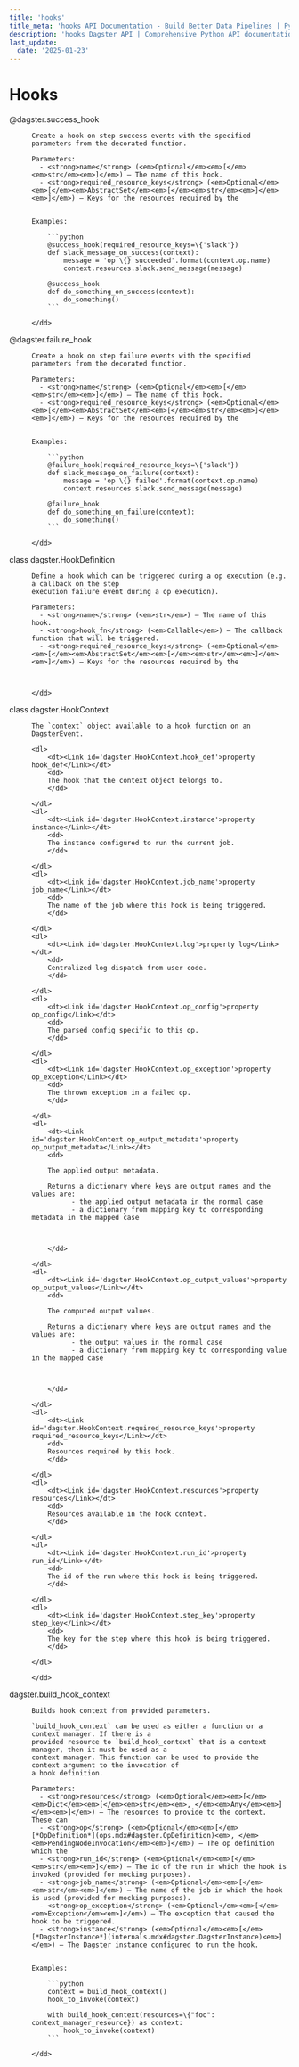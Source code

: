 ```yaml
---
title: 'hooks'
title_meta: 'hooks API Documentation - Build Better Data Pipelines | Python Reference Documentation for Dagster'
description: 'hooks Dagster API | Comprehensive Python API documentation for Dagster, the data orchestration platform. Learn how to build, test, and maintain data pipelines with our detailed guides and examples.'
last_update:
  date: '2025-01-23'
---
```


<div class="section" id="hooks">

# Hooks

<dl>
    <dt><Link id='dagster.success_hook'>@dagster.success_hook</Link></dt>
    <dd>

    Create a hook on step success events with the specified parameters from the decorated function.

    Parameters: 
      - <strong>name</strong> (<em>Optional</em><em>[</em><em>str</em><em>]</em>) – The name of this hook.
      - <strong>required_resource_keys</strong> (<em>Optional</em><em>[</em><em>AbstractSet</em><em>[</em><em>str</em><em>]</em><em>]</em>) – Keys for the resources required by the


    Examples:

        ```python
        @success_hook(required_resource_keys=\{'slack'})
        def slack_message_on_success(context):
            message = 'op \{} succeeded'.format(context.op.name)
            context.resources.slack.send_message(message)

        @success_hook
        def do_something_on_success(context):
            do_something()
        ```

    </dd>

</dl>
<dl>
    <dt><Link id='dagster.failure_hook'>@dagster.failure_hook</Link></dt>
    <dd>

    Create a hook on step failure events with the specified parameters from the decorated function.

    Parameters: 
      - <strong>name</strong> (<em>Optional</em><em>[</em><em>str</em><em>]</em>) – The name of this hook.
      - <strong>required_resource_keys</strong> (<em>Optional</em><em>[</em><em>AbstractSet</em><em>[</em><em>str</em><em>]</em><em>]</em>) – Keys for the resources required by the


    Examples:

        ```python
        @failure_hook(required_resource_keys=\{'slack'})
        def slack_message_on_failure(context):
            message = 'op \{} failed'.format(context.op.name)
            context.resources.slack.send_message(message)

        @failure_hook
        def do_something_on_failure(context):
            do_something()
        ```

    </dd>

</dl>
<dl>
    <dt><Link id='dagster.HookDefinition'>class dagster.HookDefinition</Link></dt>
    <dd>

    Define a hook which can be triggered during a op execution (e.g. a callback on the step
    execution failure event during a op execution).

    Parameters: 
      - <strong>name</strong> (<em>str</em>) – The name of this hook.
      - <strong>hook_fn</strong> (<em>Callable</em>) – The callback function that will be triggered.
      - <strong>required_resource_keys</strong> (<em>Optional</em><em>[</em><em>AbstractSet</em><em>[</em><em>str</em><em>]</em><em>]</em>) – Keys for the resources required by the



    </dd>

</dl>
<dl>
    <dt><Link id='dagster.HookContext'>class dagster.HookContext</Link></dt>
    <dd>

    The `context` object available to a hook function on an DagsterEvent.

    <dl>
        <dt><Link id='dagster.HookContext.hook_def'>property hook_def</Link></dt>
        <dd>
        The hook that the context object belongs to.
        </dd>

    </dl>
    <dl>
        <dt><Link id='dagster.HookContext.instance'>property instance</Link></dt>
        <dd>
        The instance configured to run the current job.
        </dd>

    </dl>
    <dl>
        <dt><Link id='dagster.HookContext.job_name'>property job_name</Link></dt>
        <dd>
        The name of the job where this hook is being triggered.
        </dd>

    </dl>
    <dl>
        <dt><Link id='dagster.HookContext.log'>property log</Link></dt>
        <dd>
        Centralized log dispatch from user code.
        </dd>

    </dl>
    <dl>
        <dt><Link id='dagster.HookContext.op_config'>property op_config</Link></dt>
        <dd>
        The parsed config specific to this op.
        </dd>

    </dl>
    <dl>
        <dt><Link id='dagster.HookContext.op_exception'>property op_exception</Link></dt>
        <dd>
        The thrown exception in a failed op.
        </dd>

    </dl>
    <dl>
        <dt><Link id='dagster.HookContext.op_output_metadata'>property op_output_metadata</Link></dt>
        <dd>

        The applied output metadata.

        Returns a dictionary where keys are output names and the values are:
              - the applied output metadata in the normal case
              - a dictionary from mapping key to corresponding metadata in the mapped case



        </dd>

    </dl>
    <dl>
        <dt><Link id='dagster.HookContext.op_output_values'>property op_output_values</Link></dt>
        <dd>

        The computed output values.

        Returns a dictionary where keys are output names and the values are:
              - the output values in the normal case
              - a dictionary from mapping key to corresponding value in the mapped case



        </dd>

    </dl>
    <dl>
        <dt><Link id='dagster.HookContext.required_resource_keys'>property required_resource_keys</Link></dt>
        <dd>
        Resources required by this hook.
        </dd>

    </dl>
    <dl>
        <dt><Link id='dagster.HookContext.resources'>property resources</Link></dt>
        <dd>
        Resources available in the hook context.
        </dd>

    </dl>
    <dl>
        <dt><Link id='dagster.HookContext.run_id'>property run_id</Link></dt>
        <dd>
        The id of the run where this hook is being triggered.
        </dd>

    </dl>
    <dl>
        <dt><Link id='dagster.HookContext.step_key'>property step_key</Link></dt>
        <dd>
        The key for the step where this hook is being triggered.
        </dd>

    </dl>

    </dd>

</dl>
<dl>
    <dt><Link id='dagster.build_hook_context'>dagster.build_hook_context</Link></dt>
    <dd>

    Builds hook context from provided parameters.

    `build_hook_context` can be used as either a function or a context manager. If there is a
    provided resource to `build_hook_context` that is a context manager, then it must be used as a
    context manager. This function can be used to provide the context argument to the invocation of
    a hook definition.

    Parameters: 
      - <strong>resources</strong> (<em>Optional</em><em>[</em><em>Dict</em><em>[</em><em>str</em><em>, </em><em>Any</em><em>]</em><em>]</em>) – The resources to provide to the context. These can
      - <strong>op</strong> (<em>Optional</em><em>[</em>[*OpDefinition*](ops.mdx#dagster.OpDefinition)<em>, </em><em>PendingNodeInvocation</em><em>]</em>) – The op definition which the
      - <strong>run_id</strong> (<em>Optional</em><em>[</em><em>str</em><em>]</em>) – The id of the run in which the hook is invoked (provided for mocking purposes).
      - <strong>job_name</strong> (<em>Optional</em><em>[</em><em>str</em><em>]</em>) – The name of the job in which the hook is used (provided for mocking purposes).
      - <strong>op_exception</strong> (<em>Optional</em><em>[</em><em>Exception</em><em>]</em>) – The exception that caused the hook to be triggered.
      - <strong>instance</strong> (<em>Optional</em><em>[</em>[*DagsterInstance*](internals.mdx#dagster.DagsterInstance)<em>]</em>) – The Dagster instance configured to run the hook.


    Examples:

        ```python
        context = build_hook_context()
        hook_to_invoke(context)

        with build_hook_context(resources=\{"foo": context_manager_resource}) as context:
            hook_to_invoke(context)
        ```

    </dd>

</dl>
</div>
